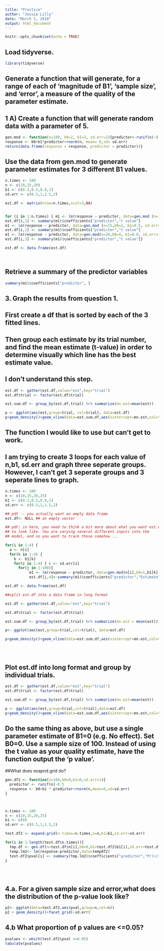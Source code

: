 ```yaml
---
title: "Practice"
author: "Jessie Lilly"
date: "March 1, 2018"
output: html_document
---
```


```r
knitr::opts_chunk$set(echo = TRUE)
```
## Load tidyverse. 

```r
library(tidyverse)
```



## Generate a function that will generate, for a range of each of 'magnitude of B1', 'sample size', and 'error', a measure of the quality of the parameter estimate. 

## 1 A) Create a function that will generate random data with a parameter of 5.
```r
gen.mod <- function(n=100, b0=2, b1=3, sd.err=1){predictor<-runif(n)-0.5
response <- b0+b1*predictor+rnorm(n, mean= 0,sd= sd.err)
return(data.frame(response = response, predictor = predictor))}
```

## Use the data from gen.mod to generate parameter estimates for 3 different B1 values.

```r
n.times <- 100
n <- c(10,15,20)
b1 <- c(0.2,0.5,0.8,1)
sd.err <- c(0.5,1,1.5,2)

est.df <- matrix(nrow=n.times,ncol=3,NA)


for (i in 1:n.times) { m1 <- lm(response ~ predictor, data=gen.mod (n=10, b0=2, b1= 0.2, sd.err= 1))
est.df[i,1] <- summary(m1)$coefficients["predictor","t value"]
m1 <- lm(response ~ predictor, data=gen.mod (n=15,b0=2, b1=0.5, sd.err=1))
est.df[i,2] <- summary(m1)$coefficients["predictor","t value"]
m1 <- lm(response ~ predictor, data=gen.mod(n=20,b0=4, b1=0.8, sd.err=1.5))
est.df[i,3] <- summary(m1)$coefficients["predictor","t value"]}

est.df <- data.frame(est.df)




```


## Retrieve a summary of the predictor variables 

```r
summary(m1)$coefficients["predictor", ]
```

## 3.  Graph the results from question 1. 
## First create a df that is sorted by each of the 3  fitted lines. 
## Then group each estimate by its trial number, and find the mean estimate (t-value) in order to determine visually which line has the best estimate value. 
## I don't understand this step. 

```r
est.df <- gather(est.df,value="est",key="trial")
est.df$trial <- factor(est.df$trial)

est.sum.df <- group_by(est.df,trial) %>% summarize(mn.est=mean(est))

p <- ggplot(aes(est,group=trial, col=trial), data=est.df)
p+geom_density()+geom_vline(data=est.sum.df,aes(xintercept=mn.est,col=trial))
```


## The function I would like to use but can't get to work. 
## I am trying to create 3 loops for each value of n,b1, sd.err and graph three seperate groups. However, I can't get 3 seperate groups and 3 seperate lines to graph. 

```r
n.times <- 100
n <- c(10,15,20,25)
b1 <- c(0.2,0.5,0.8,1)
sd.err <- c(0.5,1,1.5,2)

## pdt -- you actually want an empty data frame
est.df<- NULL ## an empty vector

## pdt: in here, you need to think a bit more about what you want est.df
## to look like. You are varying several different inputs into the 
## model, and so you want to track those somehow ... 

for(i in 1:4) {
  a <- n[i]
  for(k in 1:4) {
    b <- b1[k]
    for(z in 1:4) { c <- sd.err[z]
      for(j in 1:100){
           m1 <- lm(response ~ predictor, data=gen.mod(n[i],b0=1,b1[k],sd.err[z]))
           est.df[j,4]<-summary(m1)$coefficients["predictor","Estimate"]}}}}

est.df <- data.frame(est.df)

##split est.df into a data frame in long format

est.df <- gather(est.df,value="est",key="trial")

est.df$trial <- factor(est.df$trial)

est.sum.df <- group_by(est.df,trial) %>% summarize(mn.est = mean(est))

p<- ggplot(aes(est,group=trial,col=trial), data=est.df)

p+geom_density()+geom_vline(data=est.sum.df,aes(xintercept=mn.est,col=trial))





```

## Plot est.df into long format and group by individual trials. 

```r
est.df <- gather(est.df,value="est",key="trial")
est.df$trial <- factor(est.df$trial)

est.sum.df <- group_by(est.df,trial) %>% summarize(mn.est=mean(est))

p <- ggplot(aes(est,group=trial,col=trial),data=est.df)
p+geom_density()+geom_vline(data=est.sum.df,aes(xintercept=mn.est,col=trial))
```

## Do the same thing as above, but use a single parameter estimate of B1=0 (e.g. No effect). Set B0=0. Use a sample size of 100. Instead of using the t value as your quality estimate, have the function output the 'p value'. 

##What does exapnd.grid do?


```r

gen.df2 <- function(n=100,b0=0,b1=0,sd.err=1){
  predictor <- runif(n)-0.5
  response <- b0+b1 * predictor+rnorm(n,mean=0,sd=sd.err)
}



n.times <- 100
n <- c(10,15,20,25)
b1 <- c(0)
sd.err <- c(0.5,1,1.5,2)

test.df2 <- expand.grid(n.times=n.times,n=n,b1=b1,sd.err=sd.err)

for(i in 1:length(test.df$n.times)){
  tmp.df <- gen.df(n=test.df$n[i],b0=0,b1=test.df2$b1[i],sd.err=test.df2$sd.err[i])
  temp.lm2<- lm(response~predictor,data=tempdf2)
  test.df2$pval[i] <- summary(tmp.lm2)$coefficients["predictor","Pr(>|t|"]
}





```
## 4.a. For a given sample size and error,what does the distribution of the p-value look like?
```r
p2<- ggplot(data=test.df2,aes(pval,group=n,col=n))
p2 + geom_density()+facet_grid(~sd.err)

```
## 4.b What proportion of p values are <=0.05?
```r
pvalues <- which(test.df2$pval <=0.05)
tabulate(pvalues)
```
```r

```

